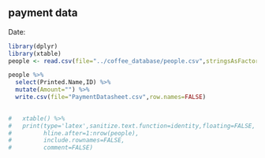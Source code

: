 ## payment data

Date: 

```r
library(dplyr)
library(xtable)
people <- read.csv(file="../coffee_database/people.csv",stringsAsFactors=FALSE)

people %>%
  select(Printed.Name,ID) %>%
  mutate(Amount="") %>%
  write.csv(file="PaymentDatasheet.csv",row.names=FALSE)
  

#   xtable() %>%
#   print(type='latex',sanitize.text.function=identity,floating=FALSE,
#         hline.after=1:nrow(people),
#         include.rownames=FALSE,
#         comment=FALSE)
      
```

